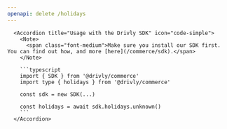 ```yaml
---
openapi: delete /holidays
---
```


      <Accordion title="Usage with the Drivly SDK" icon="code-simple">
        <Note>
          <span class="font-medium">Make sure you install our SDK first. You can find out how, and more [here](/commerce/sdk).</span>
        </Note>

        ```typescript
        import { SDK } from '@drivly/commerce'
        import type { holidays } from '@drivly/commerce'

        const sdk = new SDK(...)

        const holidays = await sdk.holidays.unknown()
        ```
      </Accordion>
